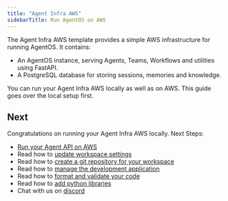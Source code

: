 ```yaml
---
title: "Agent Infra AWS"
sidebarTitle: Run AgentOS on AWS
---
```


The Agent Infra AWS template provides a simple AWS infrastructure for running AgentOS. It contains:

- An AgentOS instance, serving Agents, Teams, Workflows and utilities using FastAPI.
- A PostgreSQL database for storing sessions, memories and knowledge.

You can run your Agent Infra AWS locally as well as on AWS. This guide goes over the local setup first.

<Snippet file="setup.mdx" />

<Snippet file="create-agent-infra-aws-codebase.mdx" />

<Snippet file="run-agent-infra-aws-local.mdx" />

<Snippet file="stop-local-workspace.mdx" />

## Next

Congratulations on running your Agent Infra AWS locally. Next Steps:

- [Run your Agent API on AWS](/workspaces/agent-api/aws)
- Read how to [update workspace settings](/workspaces/workspace-management/workspace-settings)
- Read how to [create a git repository for your workspace](/workspaces/workspace-management/git-repo)
- Read how to [manage the development application](/workspaces/workspace-management/development-app)
- Read how to [format and validate your code](/workspaces/workspace-management/format-and-validate)
- Read how to [add python libraries](/workspaces/workspace-management/install)
- Chat with us on [discord](https://agno.link/discord)
